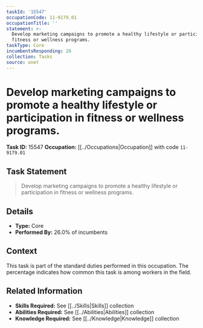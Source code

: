 ```yaml
---
taskId: '15547'
occupationCode: 11-9179.01
occupationTitle: ''
statement: >-
  Develop marketing campaigns to promote a healthy lifestyle or participation in
  fitness or wellness programs.
taskType: Core
incumbentsResponding: 26
collection: Tasks
source: onet
---
```

# Develop marketing campaigns to promote a healthy lifestyle or participation in fitness or wellness programs.

**Task ID:** 15547
**Occupation:** [[../Occupations|Occupation]] with code `11-9179.01`

## Task Statement

> Develop marketing campaigns to promote a healthy lifestyle or participation in fitness or wellness programs.

## Details

- **Type:** Core
- **Performed By:** 26.0% of incumbents

## Context

This task is part of the standard duties performed in this occupation. The percentage indicates how common this task is among workers in the field.

## Related Information

- **Skills Required:** See [[../Skills|Skills]] collection
- **Abilities Required:** See [[../Abilities|Abilities]] collection
- **Knowledge Required:** See [[../Knowledge|Knowledge]] collection
